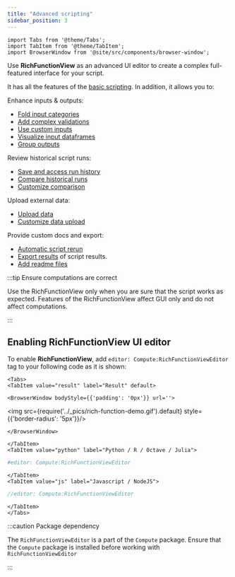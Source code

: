 ```yaml
---
title: "Advanced scripting"
sidebar_position: 3
---
```


```mdx-code-block
import Tabs from '@theme/Tabs';
import TabItem from '@theme/TabItem';
import BrowserWindow from '@site/src/components/browser-window';
```

Use **RichFunctionView** as an advanced UI editor to create a complex full-featured interface for your script.

It has all the features of the [basic scripting](<../Scripting features>). In addition, it allows you to:

Enhance inputs & outputs:
- [Fold input categories](folded-categories.mdx)
- [Add complex validations](validating-inputs.mdx)
- [Use custom inputs](using-custom-inputs.mdx)
- [Visualize input dataframes](adding-input-dataframe-viewers.mdx)
- [Group outputs](grouping-outputs.mdx)

Review historical script runs:
- [Save and access run history](review-history.mdx)
- [Compare historical runs](compare-history.mdx)
- [Customize comparison](customize-comparison.mdx)

Upload external data:
- [Upload data](upload-experimental-data.mdx)
- [Customize data upload](customize-data-upload.mdx)

Provide custom docs and export:
- [Automatic script rerun](automatic-rerun.mdx)
- [Export results](exporting-to-a-file.mdx) of script results.
- [Add readme files](adding-readme.mdx)

:::tip Ensure computations are correct

Use the RichFunctionView only when you are sure that the script works as expected.
Features of the RichFunctionView affect GUI only and do not affect computations.

:::

## Enabling RichFunctionView UI editor

To enable **RichFunctionView**, add `editor: Compute:RichFunctionViewEditor` tag
to your following code as it is shown:

```mdx-code-block
<Tabs>
<TabItem value="result" label="Result" default>
```

```mdx-code-block
<BrowserWindow bodyStyle={{'padding': '0px'}} url=''>
```

<img src={require('../_pics/rich-function-demo.gif').default} style={{'border-radius': '5px'}}/>

```mdx-code-block
</BrowserWindow>
```

```mdx-code-block
</TabItem>
<TabItem value="python" label="Python / R / Octave / Julia">
```

```python title="Your script header"
#editor: Compute:RichFunctionViewEditor
```

```mdx-code-block
</TabItem>
<TabItem value="js" label="Javascript / NodeJS">
```

```javascript title="Your script header"
//editor: Compute:RichFunctionViewEditor
```

```mdx-code-block
</TabItem>
</Tabs>
```

:::caution Package dependency

The `RichFunctionViewEditor` is a part of the `Compute` package.
Ensure that the `Compute` package is installed before working with `RichFunctionViewEditor`

:::